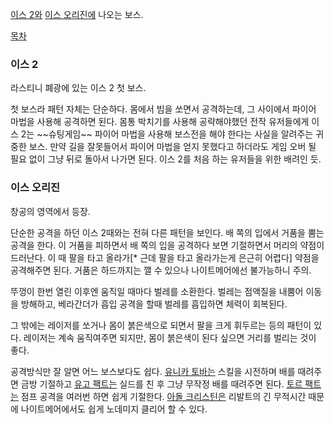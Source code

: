 [[이스 2]]와 [[이스 오리진]]에 나오는 보스.

[[목차]]

=== 이스 2 ===
라스티니 폐광에 있는 이스 2 첫 보스.

첫 보스라 패턴 자체는 단순하다. 몸에서 빔을 쏘면서 공격하는데, 그 사이에서 파이어 마법을 사용해 공격하면 된다. 몸통 박치기를 사용해 공략해야했던 전작 유저들에게 이스 2는 ~~슈팅게임~~ 파이어 마법을 사용해 보스전을 해야 한다는 사실을 알려주는 귀중한 보스. 만약 길을 잘못들어서 파이어 마법을 얻지 못했다고 하더라도 게임 오버 될 필요 없이 그냥 뒤로 돌아서 나가면 된다. 이스 2를 처음 하는 유저들을 위한 배려인 듯.

=== 이스 오리진 ===
창공의 영역에서 등장.

단순한 공격을 하던 이스 2때와는 전혀 다른 패턴을 보인다. 배 쪽의 입에서 거품을 뿜는 공격을 한다. 이 거품을 피하면서 배 쪽의 입을 공격하다 보면 기절하면서 머리의 약점이 드러난다. 이 때 팔을 타고 올라가[* 근데 팔을 타고 올라가는게 은근히 어렵다] 약점을 공격해주면 된다. 거품은 하드까지는 깰 수 있으나 나이트메어에선 불가능하니 주의.

뚜껑이 한번 열린 이후엔 움직일 때마다 벌레를 소환한다. 벌레는 점액질을 내뿜어 이동을 방해하고, 베라간더가 흡입 공격을 할때 벌레를 흡입하면 체력이 회복된다.

그 밖에는 레이저를 쏘거나 몸이 붉은색으로 되면서 팔을 크게 휘두르는 등의 패턴이 있다. 레이저는 계속 움직여주면 되지만, 몸이 붉은색이 된다 싶으면 거리를 벌리는 것이 좋다.

공격방식만 잘 알면 어느 보스보다도 쉽다. [[유니카 토바]]는 스킬을 시전하며 배를 때려주면 금방 기절하고 [[유고 팩트]]는 실드를 친 후 그냥 무작정 배를 때려주면 된다. [[토르 팩트]]는 점프 공격을 여러번 하면 쉽게 기절한다. [[아돌 크리스틴]]은 리발트의 긴 무적시간 때문에 나이트메어에서도 쉽게 노데미지 클리어 할 수 있다.
